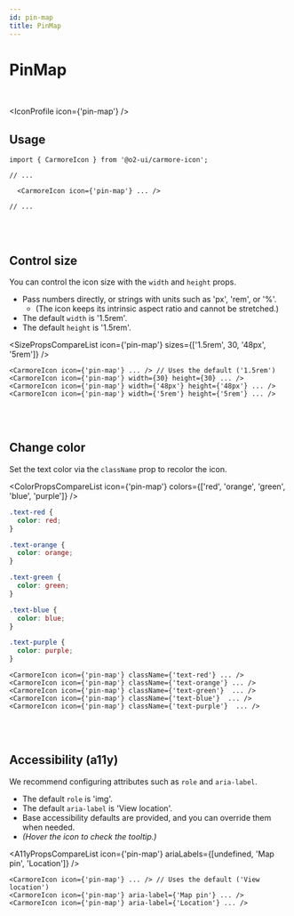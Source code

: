 ```yaml
---
id: pin-map
title: PinMap
---
```




# PinMap

<br />

<IconProfile icon={'pin-map'} />

## Usage

```tsx
import { CarmoreIcon } from '@o2-ui/carmore-icon';

// ...

  <CarmoreIcon icon={'pin-map'} ... />

// ...
```

<br />
<br />

## Control size

You can control the icon size with the `width` and `height` props.

- Pass numbers directly, or strings with units such as 'px', 'rem', or '%'.
  - (The icon keeps its intrinsic aspect ratio and cannot be stretched.)
- The default `width` is '1.5rem'.
- The default `height` is '1.5rem'.

<SizePropsCompareList icon={'pin-map'} sizes={['1.5rem', 30, '48px', '5rem']} />

```tsx
<CarmoreIcon icon={'pin-map'} ... /> // Uses the default ('1.5rem')
<CarmoreIcon icon={'pin-map'} width={30} height={30} ... />
<CarmoreIcon icon={'pin-map'} width={'48px'} height={'48px'} ... />
<CarmoreIcon icon={'pin-map'} width={'5rem'} height={'5rem'} ... />
```

<br />
<br />

## Change color

Set the text color via the `className` prop to recolor the icon.

<ColorPropsCompareList icon={'pin-map'} colors={['red', 'orange', 'green', 'blue', 'purple']} />

```css
.text-red {
  color: red;
}

.text-orange {
  color: orange;
}

.text-green {
  color: green;
}

.text-blue {
  color: blue;
}

.text-purple {
  color: purple;
}
```

```tsx
<CarmoreIcon icon={'pin-map'} className={'text-red'} ... />
<CarmoreIcon icon={'pin-map'} className={'text-orange'} ... />
<CarmoreIcon icon={'pin-map'} className={'text-green'}  ... />
<CarmoreIcon icon={'pin-map'} className={'text-blue'}  ... />
<CarmoreIcon icon={'pin-map'} className={'text-purple'}  ... />
```

<br />
<br />

## Accessibility (a11y)

We recommend configuring attributes such as `role` and `aria-label`.

- The default `role` is 'img'.
- The default `aria-label` is 'View location'.
- Base accessibility defaults are provided, and you can override them when needed.
- _(Hover the icon to check the tooltip.)_

<A11yPropsCompareList icon={'pin-map'} ariaLabels={[undefined, 'Map pin', 'Location']} />

```tsx
<CarmoreIcon icon={'pin-map'} ... /> // Uses the default ('View location')
<CarmoreIcon icon={'pin-map'} aria-label={'Map pin'} ... />
<CarmoreIcon icon={'pin-map'} aria-label={'Location'} ... />
```
